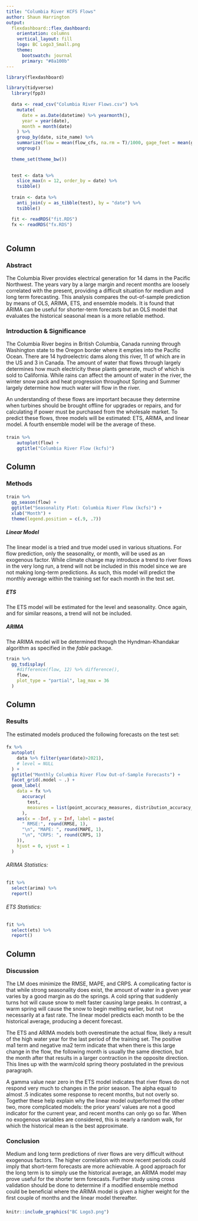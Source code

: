 ```yaml
---
title: "Columbia River KCFS Flows"
author: Shaun Harrington
output: 
  flexdashboard::flex_dashboard:
    orientation: columns
    vertical_layout: fill
    logo: BC Logo3_Small.png
    theme: 
      bootswatch: journal
      primary: "#8a100b"
---
```


```r
library(flexdashboard)

library(tidyverse)
  library(fpp3)
  
  data <- read_csv("Columbia River Flows.csv") %>% 
    mutate(
      date = as.Date(datetime) %>% yearmonth(),
      year = year(date),
      month = month(date)
    ) %>% 
    group_by(date, site_name) %>% 
    summarize(flow = mean(flow_cfs, na.rm = T)/1000, gage_feet = mean(gage_feet)) %>% 
    ungroup() 
  
  theme_set(theme_bw())

  
  test <- data %>% 
    slice_max(n = 12, order_by = date) %>% 
    tsibble()
  
  train <- data %>% 
    anti_join(y = as_tibble(test), by = "date") %>% 
    tsibble()

  fit <- readRDS("fit.RDS")
  fx <- readRDS("fx.RDS")
  
```

Column {data-width=200}
-----------------------------------------------------------------------

### Abstract {data-height=100}

<!-- The poster will include an abstract summarizing the problem, the significance of the problem, the methods, and the results in about 200 words. -->

The Columbia River provides electrical generation for 14 dams in the Pacific Northwest. The years vary by a large margin and recent months are loosely correlated with the present, providing a difficult situation for medium and long term forecasting. This analysis compares the out-of-sample prediction by means of OLS, ARIMA, ETS, and ensemble models. It is found that ARIMA can be useful for shorter-term forecasts but an OLS model that evaluates the historical seasonal mean is a more reliable method.


### Introduction & Significance

<!-- An introduction section with a discussion of three to five references associated with the topic (e.g., energy forecasting if that is what you are doing) and the selected methods (e.g., ETS, ARIMA, Regression, Ensemble). -->

The Columbia River begins in British Columbia, Canada running through Washington state to the Oregon border where it empties into the Pacific Ocean. There are 14 hydroelectric dams along this river, 11 of which are in the US and 3 in Canada. The amount of water that flows through largely determines how much electricity these plants generate, much of which is sold to California. While rains can affect the amount of water in the river, the winter snow pack and heat progression throughout Spring and Summer largely determine how much water will flow in the river. 

An understanding of these flows are important because they determine when turbines should be brought offline for upgrades or repairs, and for calculating if power must be purchased from the wholesale market. To predict these flows, three models will be estimated: ETS, ARIMA, and linear model. A fourth ensemble model will be the average of these. 

####

```r

train %>% 
    autoplot(flow) +
    ggtitle("Columbia River Flow (kcfs)")

```



Column {data-width=300}
-----------------------------------------------------------------------

### Methods

<!-- A methods section discussing the chosen methods and formulation.  -->

#### 

```r
train %>% 
  gg_season(flow) +
  ggtitle("Seasonality Plot: Columbia River Flow (kcfs)") +
  xlab("Month") +
  theme(legend.position = c(.9, .7))
```


##### **Linear Model**

The linear model is a tried and true model used in various situations. For flow prediction, only the seasonality, or month, will be used as an exogenous factor. While climate change may introduce a trend to river flows in the very long run, a trend will not be included in this model since we are not making long-term predictions. As such, this model will predict the monthly average within the training set for each month in the test set.

##### **ETS**

The ETS model will be estimated for the level and seasonality. Once again, and for similar reasons, a trend will not be included. 

##### **ARIMA**

The ARIMA model will be determined through the Hyndman-Khandakar algorithm as specified in the *fable* package. 

```r
train %>% 
  gg_tsdisplay(
    #difference(flow, 12) %>% difference(),
    flow,
    plot_type = "partial", lag_max = 36
  )
```


Column {data-width=350}
-----------------------------------------------------------------------

### Results

<!-- A results section that illustrates the model performance.  -->
The estimated models produced the following forecasts on the test set:

####

```r
fx %>% 
  autoplot(
    data %>% filter(year(date)>2021),
    # level = NULL
  ) +
  ggtitle("Monthly Columbia River Flow Out-of-Sample Forecasts") +
  facet_grid(.model ~ .) +
  geom_label(
    data = fx %>% 
      accuracy(
        test, 
        measures = list(point_accuracy_measures, distribution_accuracy_measures)
      ),
    aes(x = -Inf, y = Inf, label = paste(
      " RMSE:", round(RMSE, 1),
      "\n", "MAPE: ", round(MAPE, 1),
      "\n", "CRPS: ", round(CRPS, 1)
    )),
    hjust = 0, vjust = 1
  )

```

###### ARIMA Statistics:




```r
fit %>% 
  select(arima) %>% 
  report()

```

###### ETS Statistics:

```r
fit %>% 
  select(ets) %>% 
  report()

```


####

Column {data-width=200}
-----------------------------------------------------------------------

### Discussion {data-height=1200}

<!-- A discussion section that indicates the utility of the models.  -->

The LM does minimize the RMSE, MAPE, and CRPS. A complicating factor is that while strong seasonality does exist, the amount of water in a given year varies by a good margin as do the springs. A cold spring that suddenly turns hot will cause snow to melt faster causing large peaks. In contrast, a warm spring will cause the snow to begin melting earlier, but not necessarily at a fast rate. The linear model predicts each month to be the historical average, producing a decent forecast. 

The ETS and ARIMA models both overestimate the actual flow, likely a result of the high water year for the last period of the training set. The positive ma1 term and negative ma2 term indicate that when there is this large change in the flow, the following month is usually the same direction, but the month after that results in a larger contraction in the opposite direction. This lines up with the warm/cold spring theory postulated in the previous paragraph.

A gamma value near zero in the ETS model indicates that river flows do not respond very much to changes in the prior season. The alpha equal to almost .5 indicates some response to recent months, but not overly so. Together these help explain why the linear model outperformed the other two, more complicated models: the prior years' values are not a good indicator for the current year, and recent months can only go so far. When no exogenous variables are considered, this is nearly a random walk, for which the historical mean is the best approximate. 


### Conclusion

Medium and long term predictions of river flows are very difficult without exogenous factors. The higher correlation with more recent periods could imply that short-term forecasts are more achievable. A good approach for the long term is to simply use the historical average, an ARIMA model may prove useful for the shorter term forecasts. Further study using cross validation should be done to determine if a modified ensemble method could be beneficial where the ARIMA model is given a higher weight for the first couple of months and the linear model thereafter. 

### {data-height=200}

```r

knitr::include_graphics("BC Logo3.png")

```